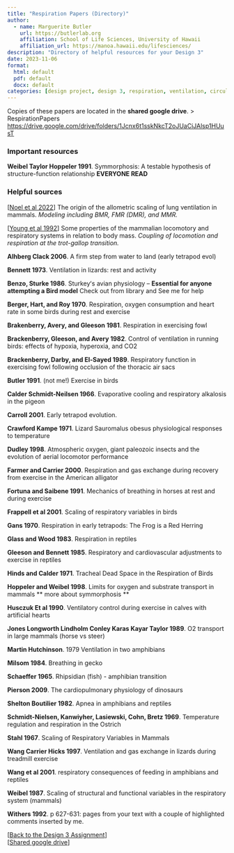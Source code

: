 ```yaml
---
title: "Respiration Papers (Directory)"
author:
  - name: Marguerite Butler  
    url: https://butlerlab.org
    affiliation: School of Life Sciences, University of Hawaii
    affiliation_url: https://manoa.hawaii.edu/lifesciences/
description: "Directory of helpful resources for your Design 3"
date: 2023-11-06
format: 
  html: default 
  pdf: default
  docx: default
categories: [design project, design 3, respiration, ventilation, circulation ]
---
```


Copies of these papers are located in the __shared google drive__. > RespirationPapers <https://drive.google.com/drive/folders/1Jcnx6t1sskNkcT2oJUaCiJAlsp1HUusT>

### Important resources

__Weibel Taylor Hoppeler 1991__. Symmorphosis: A testable hypothesis of structure-function relationship **EVERYONE READ**
 
### Helpful sources  

\[[Noel et al 2022](https://peercommunityjournal.org/articles/10.24072/pcjournal.76/)\] The origin of the allometric scaling of lung ventilation in mammals. _Modeling including BMR, FMR (DMR), and MMR._

\[[Young et al 1992](https://journals.biologists.com/jeb/article/164/1/283/6105/Some-Properties-of-the-Mammalian-Locomotory-and)\] Some properties of the mammalian locomotory and respiratory systems in relation to body mass. _Coupling of locomotion and respiration at the trot-gallop transition._

__Alhberg Clack 2006__. A firm step from water to land (early tetrapod evol)

__Bennett 1973__. Ventilation in lizards: rest and activity

__Benzo, Sturke 1986__. Sturkeyʻs avian physiology – **Essential for anyone attempting a Bird model** Check out from library and See me for help

__Berger, Hart, and Roy 1970__. Respiration, oxygen consumption and heart rate in some birds during rest and exercise

__Brakenberry, Avery, and Gleeson 1981__. Respiration in exercising fowl

__Brackenberry, Gleeson, and Avery 1982__. Control of ventilation in running birds: effects of hypoxia, hyperoxia, and CO2

__Brackenberry, Darby, and El-Sayed 1989__. Respiratory function in exercising fowl following occlusion of the thoracic air sacs

__Butler 1991__. (not me!) Exercise in birds

__Calder Schmidt-Neilsen 1966__. Evaporative cooling and respiratory alkalosis in the pigeon

__Carroll 2001__. Early tetrapod evolution.

__Crawford Kampe 1971__. Lizard Sauromalus obesus physiological responses to temperature

__Dudley 1998__. Atmospheric oxygen, giant paleozoic insects and the evolution of aerial locomotor performance

__Farmer and Carrier 2000__. Respiration and gas exchange during recovery from exercise in the American alligator

__Fortuna and Saibene 1991__. Mechanics of breathing in horses at rest and during exercise

__Frappell et al 2001__. Scaling of respiratory variables in birds

__Gans 1970__. Respiration in early tetrapods: The Frog is a Red Herring

__Glass and Wood 1983__. Respiration in reptiles

__Gleeson and Bennett 1985__. Respiratory and cardiovascular adjustments to exercise in reptiles

__Hinds and Calder 1971__. Tracheal Dead Space in the Respiration of Birds

__Hoppeler and Weibel 1998__. Limits for oxygen and substrate transport in mammals ** more about symmorphosis **

__Husczuk Et al 1990__. Ventilatory control during exercise in calves with artificial hearts

__Jones Longworth Lindholm Conley Karas Kayar Taylor 1989__. O2 transport in large mammals (horse vs steer)

__Martin Hutchinson__. 1979 Ventilation in two amphibians

__Milsom 1984__. Breathing in gecko

__Schaeffer 1965__. Rhipsidian (fish) - amphibian transition

__Pierson 2009__. The cardiopulmonary physiology of dinosaurs

__Shelton Boutilier 1982__. Apnea in amphibians and reptiles

__Schmidt-Nielsen, Kanwiyher, Lasiewski, Cohn, Bretz 1969__. Temperature regulation and respiration in the Ostrich

__Stahl 1967__. Scaling of Respiratory Variables in Mammals

__Wang Carrier Hicks 1997__. Ventilation and gas exchange in lizards during treadmill exercise

__Wang et al 2001__. respiratory consequences of feeding in amphibians and reptiles

__Weibel 1987__. Scaling of structural and functional variables in the respiratory system (mammals)

__Withers 1992__. p 627-631: pages from your text with a couple of highlighted comments inserted by me.

\[[Back to the Design 3 Assignment](design3-process.qmd)\]   
\[[Shared google drive](https://drive.google.com/drive/folders/1Jcnx6t1sskNkcT2oJUaCiJAlsp1HUusT)\]
